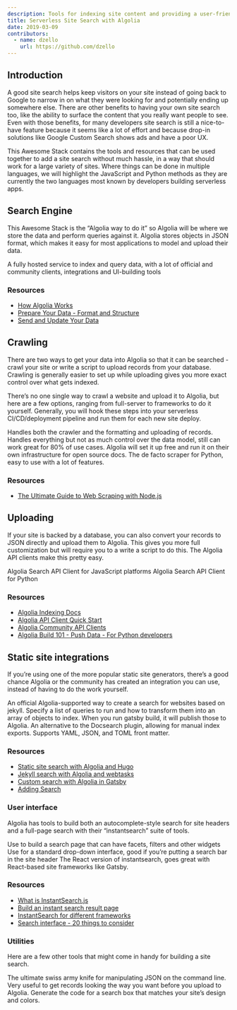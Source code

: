 ```yaml
---
description: Tools for indexing site content and providing a user-friendly search interface, no servers required.
title: Serverless Site Search with Algolia
date: 2019-03-09
contributors:
  - name: dzello
    url: https://github.com/dzello
---
```


## Introduction

A good site search helps keep visitors on your site instead of going back to Google to narrow in on what they were looking for and potentially ending up somewhere else. There are other benefits to having your own site search too, like the ability to surface the content that you really want people to see. Even with those benefits, for many developers site search is still a nice-to-have feature because it seems like a lot of effort and because drop-in solutions like Google Custom Search shows ads and have a poor UX.

This Awesome Stack contains the tools and resources that can be used together to add a site search without much hassle, in a way that should work for a large variety of sites. Where things can be done in multiple languages, we will highlight the JavaScript and Python methods as they are currently the two languages most known by developers building serverless apps.

## Search Engine

This Awesome Stack is the “Algolia way to do it” so Algolia will be where we store the data and perform queries against it. Algolia stores objects in JSON format, which makes it easy for most applications to model and upload their data.

<Tools>
  <StackShare name="algolia" {...props}>
    A fully hosted service to index and query data, with a lot of official and community clients, integrations and UI-building tools
  </StackShare>
</Tools>

### Resources

- [How Algolia Works](https://www.algolia.com/doc/guides/getting-started/how-algolia-works/)
- [Prepare Your Data - Format and Structure](https://www.algolia.com/doc/guides/sending-and-managing-data/prepare-your-data/)
- [Send and Update Your Data](https://www.algolia.com/doc/guides/sending-and-managing-data/send-and-update-your-data/)

## Crawling

There are two ways to get your data into Algolia so that it can be searched - crawl your site or write a script to upload records from your database. Crawling is generally easier to set up while uploading gives you more exact control over what gets indexed.

There’s no one single way to crawl a website and upload it to Algolia, but here are a few options, ranging from full-server to frameworks to do it yourself. Generally, you will hook these steps into your serverless CI/CD/deployment pipeline and run them for each new site deploy.

<Tools>
  <GitHub name="DeuxHuitHuit/algolia-webcrawler" {...props}>
    Handles both the crawler and the formatting and uploading of records.
  </GitHub>
  <GitHub name="algolia/docsearch" {...props}>
    Handles everything but not as much control over the data model, still can work great for 80% of use cases. Algolia will set it up free and run it on their own infrastructure for open source docs.
  </GitHub>
  <GitHub name="scrapy/scrapy" {...props}>
    The de facto scraper for Python, easy to use with a lot of features.
  </GitHub>
</Tools>

### Resources

- [The Ultimate Guide to Web Scraping with Node.js](https://medium.freecodecamp.org/the-ultimate-guide-to-web-scraping-with-node-js-daa2027dcd3)


## Uploading

If your site is backed by a database, you can also convert your records to JSON directly and upload them to Algolia. This gives you more full customization but will require you to a write a script to do this. The Algolia API clients make this pretty easy.

<Tools>
  <GitHub name="algolia/algoliasearch-client-javascript" {...props}>
    Algolia Search API Client for JavaScript platforms
  </GitHub>
  <GitHub name="algolia/algoliasearch-client-python" {...props}>
    Algolia Search API Client for Python
  </GitHub>
</Tools>

### Resources

- [Algolia Indexing Docs](https://www.algolia.com/doc/api-client/methods/indexing/)
- [Algolia API Client Quick Start](https://www.algolia.com/doc/guides/getting-started/quick-start/tutorials/quick-start-with-the-api-client/javascript/)
- [Algolia Community API Clients](https://community.algolia.com/#apiclients)
- [Algolia Build 101 - Push Data - For Python developers](https://www.youtube.com/watch?v=mIo4EHKXFM8)

## Static site integrations

If you’re using one of the more popular static site generators, there’s a good chance Algolia or the community has created an integration you can use, instead of having to do the work yourself.

<Tools>
  <GitHub name="algolia/jekyll-algolia" {...props}>
    An official Algolia-supported way to create a search for websites based on jekyll.
  </GitHub>
  <GitHub name="algolia/gatsby-plugin-algolia" {...props}>
    Specify a list of queries to run and how to transform them into an array of objects to index. When you run gatsby build, it will publish those to Algolia.
  </GitHub>
  <GitHub name="10Dimensional/hugo-algolia" {...props}>
    An alternative to the Docsearch plugin, allowing for manual index exports. Supports YAML, JSON, and TOML front matter.
  </GitHub>
</Tools>

### Resources

- [Static site search with Algolia and Hugo](https://forestry.io/blog/search-with-algolia-in-hugo/)
- [Jekyll search with Algolia and webtasks](https://forestry.io/blog/search-with-algolia-in-jekyll/)
- [Custom search with Algolia in Gatsby](https://janosh.io/blog/gatsby-algolia-search)
- [Adding Search](https://www.gatsbyjs.org/docs/adding-search/)

### User interface

Algolia has tools to build both an autocomplete-style search for site headers and a full-page search with their “instantsearch” suite of tools.

<Tools>
  <GitHub name="algolia/instantsearch.js" {...props}>
    Use to build a search page that can have facets, filters and other widgets
  </GitHub>
  <GitHub name="algolia/autocomplete.js" {...props}>
    Use for a standard drop-down interface, good if you’re putting a search bar in the site header
  </GitHub>
  <GitHub name="algolia/react-instantsearch" {...props}>
    The React version of instantsearch, goes great with React-based site frameworks like Gatsby.
  </GitHub>
</Tools>

### Resources

- [What is InstantSearch.js](https://www.algolia.com/doc/guides/building-search-ui/what-is-instantsearch/js/)
- [Build an instant search result page](https://www.youtube.com/watch?v=lN0-mnwyfrE)
- [InstantSearch for different frameworks](https://community.algolia.com/#instantsearch)
- [Search interface - 20 things to consider](https://uxplanet.org/search-interface-20-things-to-consider-4b1466e98881)

### Utilities

Here are a few other tools that might come in handy for building a site search.

<Tools>
  <GitHub name="stedolan/jq" {...props}>
    The ultimate swiss army knife for manipulating JSON on the command line. Very useful to get records looking the way you want before you upload to Algolia.
  </GitHub>
  <GitHub name="Shipow/searchbox" {...props}>
    Generate the code for a search box that matches your site’s design and colors.
  </GitHub>
</Tools>